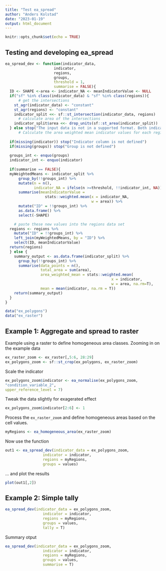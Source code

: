 ```yaml
---
title: "Test ea_spread"
author: "Anders Kolstad"
date: "2023-01-19"
output: html_document
---
```


```r
knitr::opts_chunk$set(echo = TRUE)
```

## Testing and developing ea_spread


```r
ea_spread_dev <- function(indicator_data,
                      indicator,
                      regions,
                      groups,
                      threshold = 1,
                      summarise = FALSE){
  ID <- SHAPE <-area <- indicator_NA <- meanIndicatorValue <- NULL
  if("sf" %in% class(indicator_data) & "sf" %in% class(regions)){
      # get the intersections
    st_agr(indicator_data) <- "constant"
    st_agr(regions) <- "constant"
    indicator_split <<- sf::st_intersection(indicator_data, regions)
      # calculate area of the intersections
    indicator_split$area <<- drop_units(sf::st_area(indicator_split))
  } else stop("The input data is not in a supported format. Both indicator_data and regions need to be sf objects.")
      # Calculate the area weighted mean indicator values for each region
  
  if(missing(indicator)) stop("Indicator column is not defined")
  if(missing(groups)) stop("Group is not defined")
  
  groups_int <- enquo(groups)
  indicator_int <- enquo(indicator)
  
  if(summarise == FALSE){
  myWeightedMeans <- indicator_split %>%
      group_by(!!groups_int) %>%
      mutate(n = n(),
             indicator_NA = ifelse(n >=threshold, !!indicator_int, NA))%>%
      summarise(meanIndicatorValue =
                  stats::weighted.mean(x = indicator_NA,
                                       w = area)) %>%
      mutate("ID" = !!groups_int) %>%
      as.data.frame() %>%
      select(-SHAPE)

    # paste these new values into the regions data set
  regions <- regions %>%
    mutate("ID" = !!groups_int) %>%
    left_join(myWeightedMeans, by = "ID") %>%
    select(ID, meanIndicatorValue)
  return(regions)
  } else {
    summary_output <- as.data.frame(indicator_split) %>%
      group_by(!!groups_int) %>%
      summarise(data_points = n(),
                total_area = sum(area),
                area_weighted_mean = stats::weighted.mean(
                                                x = indicator,
                                                w = area, na.rm=T),
                mean = mean(indicator, na.rm = T))
    return(summary_output)
  }
}
```

```r
data("ex_polygons")
data("ex_raster")
```

## Example 1: Aggregate and spread to raster
Example using a raster to define homogeneous area classes.
Zooming in on the example data

```r
ex_raster_zoom <- ex_raster[,5:6, 28:29]
ex_polygons_zoom <- sf::st_crop(ex_polygons, ex_raster_zoom)
```

Scale the indicator
```r
ex_polygons_zoom$indicator <- ea_normalise(ex_polygons_zoom,
"condition_variable_2",
upper_reference_level = 7)

```

Tweak the data slightly for exagerated effect
```r
ex_polygons_zoom$indicator[2:6] <- 1
```

Process the `ex_raster_zoom` and define homogeneous areas based on the cell values.
```r
myRegions <- ea_homogeneous_area(ex_raster_zoom)
```

Now use the function
```r
out1 <- ea_spread_dev(indicator_data = ex_polygons_zoom,
                 indicator = indicator,
                 regions = myRegions,
                 groups = values)
```

... and plot the results
```r
plot(out1[,2])
```

## Example 2: Simple tally

```r
ea_spread_dev(indicator_data = ex_polygons_zoom,
                 indicator = indicator,
                 regions = myRegions,
                 groups = values,
                 tally = T)
```

Summary otput
```r
ea_spread_dev(indicator_data = ex_polygons_zoom,
                 indicator = indicator,
                 regions = myRegions,
                 groups = values,
                 summarise = T)
```
















































